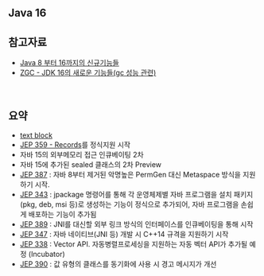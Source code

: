 ## Java 16



## 참고자료 

- [Java 8 부터 16까지의 신규기능들](https://blogs.oracle.com/javakr/post/java8-16)
- [ZGC - JDK 16의 새로운 기능들(gc 성능 관련)](https://sangheon.github.io/2021/04/30/kor-zgc-jdk16.html)

<br/>



## 요약

- [text block](https://www.baeldung.com/java-text-blocks) 
- [JEP 359 - Records](https://openjdk.org/jeps/359)를 정식지원 시작 
- 자바 15의 외부메모리 접근 인큐베이팅 2차
- 자바 15에 추가된 sealed 클래스의 2차 Preview
- [JEP 387](https://openjdk.java.net/jeps/387) : 자바 8부터 제거된 악명높은 PermGen 대신 Metaspace 방식을 지원하기 시작.
- [JEP 343](https://openjdk.java.net/jeps/343) : jpackage 명령어를 통해 각 운영체제별 자바 프로그램을 설치 패키지(pkg, deb, msi 등)로 생성하는 기능이 정식으로 추가되어, 자바 프로그램을 손쉽게 배포하는 기능이 추가됨
- [JEP 389](https://openjdk.java.net/jeps/389) : JNI를 대신할 외부 링크 방식의 인터페이스를 인큐베이팅을 통해 시작
- [JEP 347](https://openjdk.java.net/jeps/347) : 자바 네이티브(JNI 등) 개발 시 C++14 규격을 지원하기 시작
- [JEP 338](https://openjdk.java.net/jeps/338) : Vector API. 자동병렬프로세싱을 지원하는 자동 벡터 API가 추가될 예정 (Incubator)
- [JEP 390](https://openjdk.java.net/jeps/390) : 값 유형의 클래스를 동기화에 사용 시 경고 메시지가 개선

<br/>



